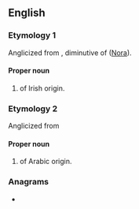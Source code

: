 ==English==

===Etymology 1===
Anglicized from {{etyl|ga|en}} {{m|ga|Nóirín}}, diminutive of {{m|ga|Nóra}} ([[Nora]]).

====Proper noun====
{{en-proper noun}}

# {{given name|en|female}} of Irish origin.

===Etymology 2===
Anglicized from {{der|en|ar|-}} {{m|ar|نور|نُورٍ|of light}} {{root|en|ar|ن و ر}}

====Proper noun====
{{en-proper noun}}

# {{given name|en|female}} of Arabic origin.

===Anagrams===
* {{anagrams|en|a=eennor|-renone|nee nor}}